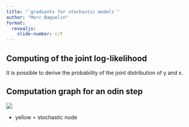 ```yaml
---
title: "`gradients for stochastic models`"
author: "Marc Baguelin"
format:
  revealjs:
    slide-number: c/t
---
```


## Computing of the joint log-likelihood

It is possible to derive the probability of the joint distribution of y and x.

## Computation graph for an odin step {.smaller}

![](images/graph_one_step_stoch.png)

- yellow = stochastic node

## {background-video="output.mp4"}
